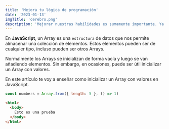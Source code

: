 ```yaml
---
title: 'Mejora tu lógica de programación'
date: '2023-01-13'
imgTitle: 'cerebro.png'
description: 'Mejorar nuestras habilidades es sumamente importante. Ya que cuaquiera puede codear, pero hacerlo de una manera óptima, y con buenas prácticas, no cualquiera.'
---
```


En **JavaScript**, un Array es una `estructura` de datos que nos permite almacenar una colección de elementos. Estos elementos pueden ser de cualquier tipo, incluso pueden ser otros Arrays.

Normalmente los Arrays se inicializan de forma vacía y luego se van añadiendo elementos. Sin embargo, en ocasiones, puede ser útil inicializar un Array con valores.

En este artículo te voy a enseñar como inicializar un Array con valores en JavaScript.


```js
const numbers = Array.from({ length: 5 }, () => 1)
```

``` html
<html>
  <body>
    Esto es una prueba
  </body>
</html>
```